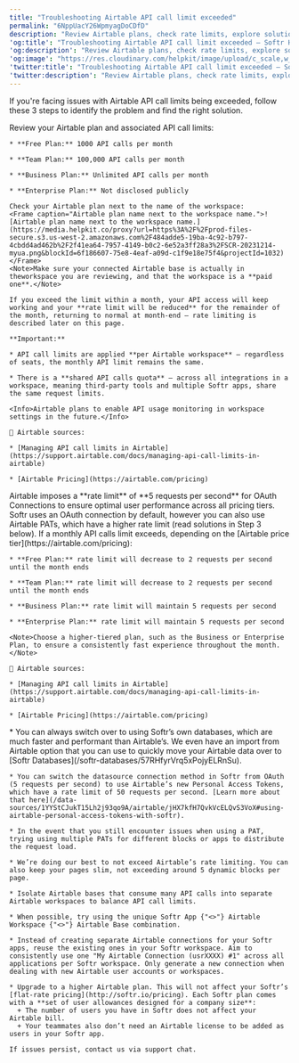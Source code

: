 ```yaml
---
title: "Troubleshooting Airtable API call limit exceeded"
permalink: "6NppUacY26WpmyagDoCDfD"
description: "Review Airtable plans, check rate limits, explore solutions for optimal performance."
'og:title': "Troubleshooting Airtable API call limit exceeded – Softr Help Docs"
'og:description': "Review Airtable plans, check rate limits, explore solutions for optimal performance."
'og:image': "https://res.cloudinary.com/helpkit/image/upload/c_scale,w_700,q_auto/v1674219840/softrdocs_meta_OG_Image_Url_258f31c013.png"
'twitter:title': "Troubleshooting Airtable API call limit exceeded – Softr Help Docs"
'twitter:description': "Review Airtable plans, check rate limits, explore solutions for optimal performance."
---
```

If you're facing issues with Airtable API call limits being exceeded, follow these 3 steps to identify the problem and find the right solution.

<Steps>
  <Step title="Understand Your Plan's API Call Limits">
    Review your Airtable plan and associated API call limits:

    * **Free Plan:** 1000 API calls per month

    * **Team Plan:** 100,000 API calls per month

    * **Business Plan:** Unlimited API calls per month

    * **Enterprise Plan:** Not disclosed publicly

    Check your Airtable plan next to the name of the workspace:
    <Frame caption="Airtable plan name next to the workspace name.">![Airtable plan name next to the workspace name.](https://media.helpkit.co/proxy?url=https%3A%2F%2Fprod-files-secure.s3.us-west-2.amazonaws.com%2F484adde5-19ba-4c92-b797-4cbdd4ad462b%2F2f41ea64-7957-4149-b0c2-6e52a3ff28a3%2FSCR-20231214-myua.png&blockId=6f186607-75e8-4eaf-a09d-c1f9e18e75f4&projectId=1032)</Frame>
    <Note>Make sure your connected Airtable base is actually in theworkspace you are reviewing, and that the workspace is a **paid one**.</Note>

    If you exceed the limit within a month, your API access will keep working and your **rate limit will be reduced** for the remainder of the month, returning to normal at month-end – rate limiting is described later on this page.

    **Important:**

    * API call limits are applied **per Airtable workspace** – regardless of seats, the monthly API limit remains the same.

    * There is a **shared API calls quota** – across all integrations in a workspace, meaning third-party tools and multiple Softr apps, share the same request limits.

    <Info>Airtable plans to enable API usage monitoring in workspace settings in the future.</Info>

    📄 Airtable sources:

    * [Managing API call limits in Airtable](https://support.airtable.com/docs/managing-api-call-limits-in-airtable)

    * [Airtable Pricing](https://airtable.com/pricing)
  </Step>
  <Step title="Check if you are hitting the rate limit">
    Airtable imposes a **rate limit** of **5 requests per second** for OAuth Connections to ensure optimal user performance across all pricing tiers. Softr uses an OAuth connection by default, however you can also use Airtable PATs, which have a higher rate limit (read solutions in Step 3 below). If a monthly API calls limit exceeds, depending on the [Airtable price tier](https://airtable.com/pricing):

    * **Free Plan:** rate limit will decrease to 2 requests per second until the month ends

    * **Team Plan:** rate limit will decrease to 2 requests per second until the month ends

    * **Business Plan:** rate limit will maintain 5 requests per second

    * **Enterprise Plan:** rate limit will maintain 5 requests per second

    <Note>Choose a higher-tiered plan, such as the Business or Enterprise Plan, to ensure a consistently fast experience throughout the month.</Note>

    📄 Airtable sources:

    * [Managing API call limits in Airtable](https://support.airtable.com/docs/managing-api-call-limits-in-airtable)

    * [Airtable Pricing](https://airtable.com/pricing)
  </Step>
  <Step title="Find p**otential solutions:**">
    * You can always switch over to using Softr’s own databases, which are much faster and performant than Airtable’s. We even have an import from Airtable option that you can use to quickly move your Airtable data over to [Softr Databases](/softr-databases/57RHfyrVrq5xPojyELRnSu).

    * You can switch the datasource connection method in Softr from OAuth (5 requests per second) to use Airtable’s new Personal Access Tokens, which have a rate limit of 50 requests per second. [Learn more about that here](/data-sources/1YYStCJukT15Lh2j93qo9A/airtable/jHX7kfH7QvkVcELQvS3VoX#using-airtable-personal-access-tokens-with-softr).

    * In the event that you still encounter issues when using a PAT, trying using multiple PATs for different blocks or apps to distribute the request load.

    * We’re doing our best to not exceed Airtable’s rate limiting. You can also keep your pages slim, not exceeding around 5 dynamic blocks per page.

    * Isolate Airtable bases that consume many API calls into separate Airtable workspaces to balance API call limits.

    * When possible, try using the unique Softr App {"<>"} Airtable Workspace {"<>"} Airtable Base combination.

    * Instead of creating separate Airtable connections for your Softr apps, reuse the existing ones in your Softr workspace. Aim to consistently use one "My Airtable Connection (usrXXXX) #1" across all applications per Softr workspace. Only generate a new connection when dealing with new Airtable user accounts or workspaces.

    * Upgrade to a higher Airtable plan. This will not affect your Softr’s [flat-rate pricing](http://softr.io/pricing). Each Softr plan comes with a **set of user allowances designed for a company size**:
      + The number of users you have in Softr does not affect your Airtable bill.
      + Your teammates also don’t need an Airtable license to be added as users in your Softr app.

    If issues persist, contact us via support chat.
  </Step>
</Steps>